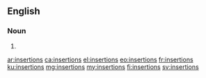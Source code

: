 ==English==

===Noun===
{{head|en|noun plural form}}

# {{plural of|insertion|lang=en}}

[[ar:insertions]]
[[ca:insertions]]
[[el:insertions]]
[[eo:insertions]]
[[fr:insertions]]
[[ku:insertions]]
[[mg:insertions]]
[[my:insertions]]
[[fi:insertions]]
[[sv:insertions]]
